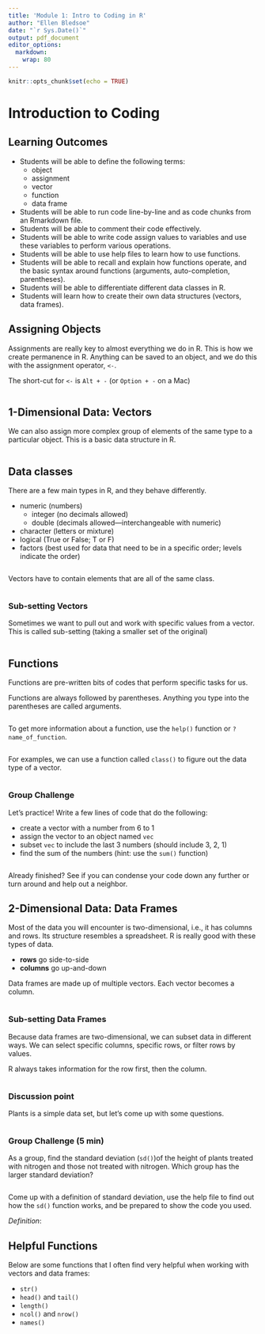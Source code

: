 ```yaml
---
title: 'Module 1: Intro to Coding in R'
author: "Ellen Bledsoe"
date: "`r Sys.Date()`"
output: pdf_document
editor_options: 
  markdown: 
    wrap: 80
---
```


```r
knitr::opts_chunk$set(echo = TRUE)
```

# Introduction to Coding

## Learning Outcomes

-   Students will be able to define the following terms:
    -   object
    -   assignment
    -   vector
    -   function
    -   data frame
-   Students will be able to run code line-by-line and as code chunks from an
    Rmarkdown file.
-   Students will be able to comment their code effectively.
-   Students will be able to write code assign values to variables and use these
    variables to perform various operations.
-   Students will be able to use help files to learn how to use functions.
-   Students will be able to recall and explain how functions operate, and the
    basic syntax around functions (arguments, auto-completion, parentheses).
-   Students will be able to differentiate different data classes in R.
-   Students will learn how to create their own data structures (vectors, data
    frames).

## Assigning Objects

Assignments are really key to almost everything we do in R. This is how we
create permanence in R. Anything can be saved to an object, and we do this with
the assignment operator, `<-`.

The short-cut for `<-` is `Alt + -` (or `Option + -` on a Mac)

```r

```

## 1-Dimensional Data: Vectors

We can also assign more complex group of elements of the same type to a
particular object. This is a basic data structure in R.

```r

```

## Data classes

There are a few main types in R, and they behave differently.

-   numeric (numbers)
    -   integer (no decimals allowed)
    -   double (decimals allowed---interchangeable with numeric)
-   character (letters or mixture)
-   logical (True or False; T or F)
-   factors (best used for data that need to be in a specific order; levels
    indicate the order)

```r

```

Vectors have to contain elements that are all of the same class.

```r

```

### Sub-setting Vectors

Sometimes we want to pull out and work with specific values from a vector. This
is called sub-setting (taking a smaller set of the original)

```r

```

## Functions

Functions are pre-written bits of codes that perform specific tasks for us.

Functions are always followed by parentheses. Anything you type into the
parentheses are called arguments.

```r

```

To get more information about a function, use the `help()` function or
`?name_of_function`.

```r

```

For examples, we can use a function called `class()` to figure out the data type
of a vector.

```r

```

### Group Challenge

Let's practice! Write a few lines of code that do the following:

-   create a vector with a number from 6 to 1
-   assign the vector to an object named `vec`
-   subset `vec` to include the last 3 numbers (should include 3, 2, 1)
-   find the sum of the numbers (hint: use the `sum()` function)

```r

```

Already finished? See if you can condense your code down any further or turn
around and help out a neighbor.

## 2-Dimensional Data: Data Frames

Most of the data you will encounter is two-dimensional, i.e., it has columns and
rows. Its structure resembles a spreadsheet. R is really good with these types
of data.

-   **rows** go side-to-side
-   **columns** go up-and-down

Data frames are made up of multiple vectors. Each vector becomes a column.

```r

```

### Sub-setting Data Frames

Because data frames are two-dimensional, we can subset data in different ways.
We can select specific columns, specific rows, or filter rows by values.

R always takes information for the row first, then the column.

```r

```

### Discussion point

Plants is a simple data set, but let's come up with some questions.

```r

```

### Group Challenge (5 min)

As a group, find the standard deviation (`sd()`)of the height of plants treated
with nitrogen and those not treated with nitrogen. Which group has the larger
standard deviation?

```r

```

Come up with a definition of standard deviation, use the help file to find out
how the `sd()` function works, and be prepared to show the code you used.

*Definition*:

## Helpful Functions

Below are some functions that I often find very helpful when working with
vectors and data frames:

-   `str()`
-   `head()` and `tail()`
-   `length()`
-   `ncol()` and `nrow()`
-   `names()`

```r

```

# 
